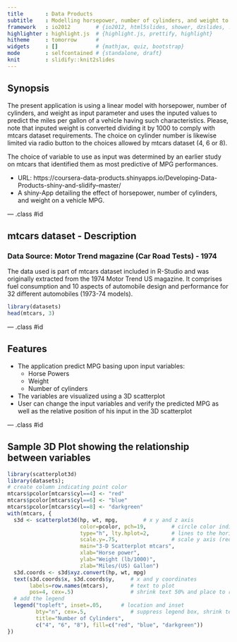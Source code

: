 ```yaml
---
title       : Data Products
subtitle    : Modelling horsepower, number of cylinders, and weight to predict mpg
framework   : io2012        # {io2012, html5slides, shower, dzslides, ...}
highlighter : highlight.js  # {highlight.js, prettify, highlight}
hitheme     : tomorrow      # 
widgets     : []            # {mathjax, quiz, bootstrap}
mode        : selfcontained # {standalone, draft}
knit        : slidify::knit2slides
---
```


## Synopsis

The present application is using a linear model with horsepower, number of cylinders, and weight as input parameter
and uses the inputed values to predict the miles per gallon of a vehicle having such characteristics. Please, note that 
inputed weight is converted dividing it by 1000 to comply with mtcars dataset requirements. The choice on cylinder number is likewise limited via radio button to the choices allowed by mtcars dataset (4, 6 or 8).

The choice of variable to use as input was determined by an earlier study on mtcars that identified them as most predictive 
of MPG performances.

* URL: https://coursera-data-products.shinyapps.io/Developing-Data-Products-shiny-and-slidify--master/ 
* A shiny-App detailing the effect of horsepower, number of cylinders, and weight on a vehicle MPG. 

--- .class #id 

## mtcars dataset - Description

### Data Source: Motor Trend magazine (Car Road Tests) - 1974

The data used is part of mtcars dataset included in R-Studio and was originally extracted from the 1974 Motor Trend US magazine. It comprises fuel consumption and 10 aspects of automobile design and performance for 32 different automobiles (1973-74 models).


```r
library(datasets)
head(mtcars, 3)
```

--- .class #id

## Features

* The application predict MPG basing upon input variables:
  * Horse Powers
  * Weight
  * Number of cylinders
* The variables are visualized using a 3D scatterplot
* User can change the input variables and verify the predicted MPG as well as the relative position of his input in the 3D scatterplot

--- .class #id

## Sample 3D Plot showing the relationship between variables 

```r
library(scatterplot3d)
library(datasets);
# create column indicating point color
mtcars$pcolor[mtcars$cyl==4] <- "red"
mtcars$pcolor[mtcars$cyl==6] <- "blue"
mtcars$pcolor[mtcars$cyl==8] <- "darkgreen"
with(mtcars, {
  s3d <- scatterplot3d(hp, wt, mpg,        # x y and z axis
                       color=pcolor, pch=19,        # circle color indicates no. of cylinders
                       type="h", lty.hplot=2,       # lines to the horizontal plane
                       scale.y=.75,                 # scale y axis (reduce by 25%)
                       main="3-D Scatterplot mtcars",
                       xlab="Horse power",
                       ylab="Weight (lb/1000)",
                       zlab="Miles/(US) Gallon")
  s3d.coords <- s3d$xyz.convert(hp, wt, mpg)
  text(s3d.coords$x, s3d.coords$y,     # x and y coordinates
       labels=row.names(mtcars),       # text to plot
       pos=4, cex=.5)                  # shrink text 50% and place to right of points)
  # add the legend
  legend("topleft", inset=.05,      # location and inset
         bty="n", cex=.5,              # suppress legend box, shrink text 50%
         title="Number of Cylinders",
         c("4", "6", "8"), fill=c("red", "blue", "darkgreen"))
})
```




